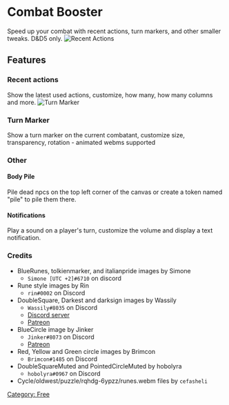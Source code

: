 
# Combat Booster

Speed up your combat with recent actions, turn markers, and other
smaller tweaks. D\&D5 only. ![Recent Actions](Cbrecentactions.png
"Recent Actions")

## Features

### Recent actions

Show the latest used actions, customize, how many, how many columns and
more. ![Turn Marker](Cbturnmarker.png "Turn Marker")

### Turn Marker

Show a turn marker on the current combatant, customize size,
transparency, rotation - animated webms supported

### Other

#### Body Pile

Pile dead npcs on the top left corner of the canvas or create a token
named "pile" to pile them there.

#### Notifications

Play a sound on a player's turn, customize the volume and display a text
notification.

### Credits

  - BlueRunes, tolkienmarker, and italianpride images by Simone
      - `Simone [UTC +2]#6710` on discord
  - Rune style images by Rin
      - `rin#0002` on Discord
  - DoubleSquare, Darkest and darksign images by Wassily
      - `Wassily#8035` on Discord
      - [Discord server](https://discord.gg/A59GAZwB9M)
      - [Patreon](https://www.patreon.com/JB2A)
  - BlueCircle image by Jinker
      - `Jinker#8073` on Discord
      - [Patreon](https://www.patreon.com/jinker)
  - Red, Yellow and Green circle images by Brimcon
      - `Brimcon#1485` on Discord
  - DoubleSquareMuted and PointedCircleMuted by hobolyra
      - `hobolyra#0967` on Discord
  - Cycle/oldwest/puzzle/rqhdg-6ypzz/runes.webm files by `cefasheli`

 [Category:
Free](Category:_Free "wikilink")
